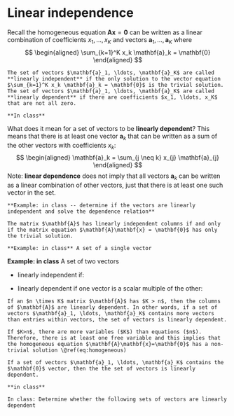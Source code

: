 # Linear independence {#linear-independence}

Recall the homogeneous equation $\mathbf{A} \mathbf{x} = \mathbf{0}$ can be written as a linear combination of coefficients $x_1, \ldots, x_K$ and vectors $\mathbf{a}_1, \ldots, \mathbf{a}_K$ where 
$$
\begin{aligned}
\sum_{k=1}^K x_k \mathbf{a}_k = \mathbf{0}
\end{aligned}
$$
```definition
The set of vectors $\mathbf{a}_1, \ldots, \mathbf{a}_K$ are called **linearly independent** if the only solution to the vector equation $\sum_{k=1}^K x_k \mathbf{a}_k = \mathbf{0}$ is the trivial solution. The set of vectors $\mathbf{a}_1, \ldots, \mathbf{a}_K$ are called **linearly dependent** if there are coefficients $x_1, \ldots, x_K$ that are not all zero.
```

```example
**In class**
```

What does it mean for a set of vectors to be **linearly dependent**? This means that there is at least one vector $\mathbf{a}_k$ that can be written as a sum of the other vectors with coefficients $x_k$:
$$
\begin{aligned}
\mathbf{a}_k = \sum_{j \neq k} x_{j} \mathbf{a}_{j}
\end{aligned}
$$
Note: **linear dependence** does not imply that all vectors $\mathbf{a}_{k}$ can be written as a linear combination of other vectors, just that there is at least one such vector in the set.

```example
**Example: in class -- determine if the vectors are linearly independent and solve the dependence relation**
```    
    

```theorem
The matrix $\mathbf{A}$ has linearly independent columns if and only if the matrix equation $\mathbf{A}\mathbf{x} = \mathbf{0}$ has only the trivial solution.
```

```example
**Example: in class** A set of a single vector
```

:::{.example}

**Example:  in class** A set of two vectors

* linearly independent if:

* linearly dependent if one vector is a scalar multiple of the other:
    
:::

    
```theorem
If an $n \times K$ matrix $\mathbf{A}$ has $K > n$, then the columns of $\mathbf{A}$ are linearly dependent. In other words, if a set of vectors $\mathbf{a}_1, \ldots, \mathbf{a}_K$ contains more vectors than entries within vectors, the set of vectors is linearly dependent.
```

```proof
If $K>n$, there are more variables ($K$) than equations ($n$). Therefore, there is at least one free variable and this implies that the homogeneous equation $\mathbf{A}\mathbf{x}=\mathbf{0}$ has a non-trivial solution \@ref(eq:homogeneous)
```


```theorem
If a set of vectors $\mathbf{a}_1, \ldots, \mathbf{a}_K$ contains the $\mathbf{0}$ vector, then the the set of vectors is linearly dependent.
```

```proof
**in class**
```

```example
In class: Determine whether the following sets of vectors are linearly dependent
```






    
    




